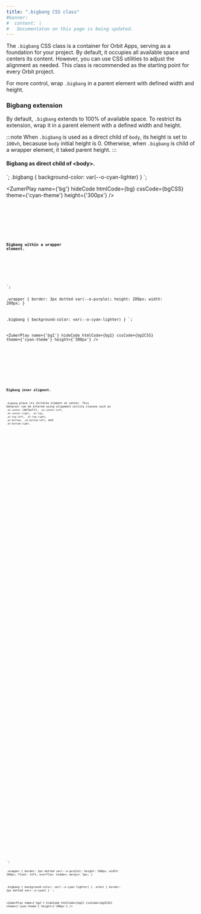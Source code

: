 ```yaml
---
title: ".bigbang CSS class"
#banner: 
#  content: |
#   Documentaton on this page is being updated.
---
```



The `.bigbang` CSS class is a container for Orbit Apps, serving as a foundation for your project. By default, it occupies all available space and centers its content. However, you can use CSS utilities to adjust the alignment as needed. This class is recommended as the starting point for every Orbit project.

For more control, wrap `.bigbang` in a parent element with defined width and height. 

### Bigbang extension

By default, `.bigbang` extends to 100% of available space. To restrict its extension, wrap it in a parent element with a defined width and height.

:::note
When `.bigbang`  is used as a direct child of `body`, its height is set to `100vh`, becasuse `body` initial height is 0. Otherwise, when `.bigbang` is child of a wrapper element, it taked parent height. 
:::

#### Bigbang as direct child of \<body\>.
<div class="bigbang">
</div>
`;
.bigbang {
background-color: var(--o-cyan-lighter)
}
`;

<ZumerPlay name={'bg'} hideCode htmlCode={bg} cssCode={bgCSS} theme={'cyan-theme'} height={'300px'} />

<Tabs>
  <TabItem label="HTML" icon="seti:html">
    <Code code={bg} lang="html" />
  </TabItem>
  <TabItem label="CSS" icon="seti:css">
    <Code wrap code={bgCSS} lang="css" />
  </TabItem>
</Tabs>



#### Bigbang within a wrapper element.
<div class="wrapper">
  <div class="bigbang">
  </div>
</div>
`;

.wrapper {
border: 3px dotted var(--o-purple);
height: 200px;
width: 200px;
}

.bigbang {
background-color: var(--o-cyan-lighter)
}
`;

<ZumerPlay name={'bg1'} hideCode htmlCode={bg1} cssCode={bg1CSS} theme={'cyan-theme'} height={'300px'} />

<Tabs>
  <TabItem label="HTML" icon="seti:html">
    <Code code={bg1} lang="html" />
  </TabItem>
  <TabItem label="CSS" icon="seti:css">
    <Code wrap code={bg1CSS} lang="css" />
  </TabItem>
</Tabs>

### Bigbang inner aligment.

`.bigbang` place its children element at center. This behavior can be altered using alignment utility classes such as `.at-center` (default), `.at-center-left`, `.at-center-right`, `.at-top`, `.at-top-left`, `.at-top-right`, `.at-bottom`, `.at-bottom-left`, and `.at-bottom-right`.

<div class="wrapper">
  <div class="bigbang">
    <div class="gravity-spot">
      <div class="orbit"></div>
      <div class="orbit"></div>
    </div>
  </div>
</div>
<div class="wrapper">
  <div class="bigbang at-center-left">
    <div class="gravity-spot">
      <div class="orbit"></div>
      <div class="orbit"></div>
    </div>
  </div>
</div>
<div class="wrapper">
  <div class="bigbang at-center-right">
    <div class="gravity-spot">
      <div class="orbit"></div>
      <div class="orbit"></div>
    </div>
  </div>
</div>
<div class="wrapper">
  <div class="bigbang at-top-left">
    <div class="gravity-spot">
      <div class="orbit"></div>
      <div class="orbit"></div>
    </div>
  </div>
</div>
<div class="wrapper">
  <div class="bigbang at-top">
    <div class="gravity-spot">
      <div class="orbit"></div>
      <div class="orbit"></div>
    </div>
  </div>
</div>
<div class="wrapper">
  <div class="bigbang at-top-right">
    <div class="gravity-spot">
      <div class="orbit"></div>
      <div class="orbit"></div>
    </div>
  </div>
</div>
<div class="wrapper">
  <div class="bigbang at-bottom-left">
    <div class="gravity-spot">
      <div class="orbit"></div>
      <div class="orbit"></div>
    </div>
  </div>
</div>
<div class="wrapper">
  <div class="bigbang at-bottom">
    <div class="gravity-spot">
      <div class="orbit"></div>
      <div class="orbit"></div>
    </div>
  </div>
</div>
<div class="wrapper">
  <div class="bigbang at-bottom-right">
    <div class="gravity-spot">
      <div class="orbit"></div>
      <div class="orbit"></div>
    </div>
  </div>
</div>
`;

.wrapper {
border: 1px dotted var(--o-purple);
height: 100px;
width: 100px;
float: left;
overflow: hidden;
margin: 5px;
}

.bigbang {
background-color: var(--o-cyan-lighter)
}
.orbit {
border: 1px dotted var(--o-cyan)
}
`;

<ZumerPlay name={'bg2'} hideCode htmlCode={bg2} cssCode={bg2CSS} theme={'cyan-theme'} height={'300px'} />

<Tabs>
  <TabItem label="HTML" icon="seti:html">
    <Code code={bg2} lang="html" />
  </TabItem>
  <TabItem label="CSS" icon="seti:css">
    <Code wrap code={bg2CSS} lang="css" />
  </TabItem>
</Tabs>
